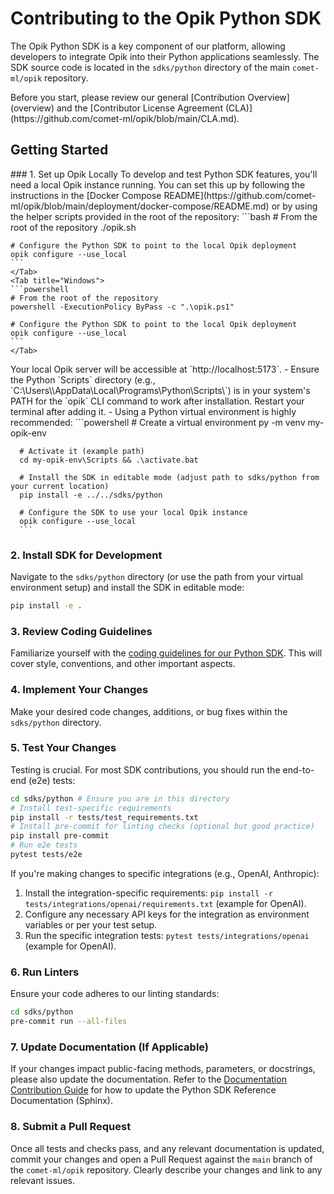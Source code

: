 # Contributing to the Opik Python SDK

The Opik Python SDK is a key component of our platform, allowing developers to integrate Opik into their Python applications seamlessly. The SDK source code is located in the `sdks/python` directory of the main `comet-ml/opik` repository.

<Tip>
  Before you start, please review our general [Contribution Overview](overview) and the [Contributor License Agreement (CLA)](https://github.com/comet-ml/opik/blob/main/CLA.md).
</Tip>

## Getting Started

<Steps>
  ### 1. Set up Opik Locally
  To develop and test Python SDK features, you'll need a local Opik instance running. You can set this up by following the instructions in the [Docker Compose README](https://github.com/comet-ml/opik/blob/main/deployment/docker-compose/README.md) or by using the helper scripts provided in the root of the repository:

  <Tabs>
    <Tab title="Linux/Mac">
    ```bash
    # From the root of the repository
    ./opik.sh

    # Configure the Python SDK to point to the local Opik deployment
    opik configure --use_local
    ```
    </Tab>
    <Tab title="Windows">
    ```powershell
    # From the root of the repository
    powershell -ExecutionPolicy ByPass -c ".\opik.ps1"

    # Configure the Python SDK to point to the local Opik deployment
    opik configure --use_local
    ```
    </Tab>
  </Tabs>
  Your local Opik server will be accessible at `http://localhost:5173`.

  <Tip title="Windows Users">
    - Ensure the Python `Scripts` directory (e.g., `C:\Users\<name>\AppData\Local\Programs\Python<version>\Scripts\`) is in your system's PATH for the `opik` CLI command to work after installation. Restart your terminal after adding it.
    - Using a Python virtual environment is highly recommended:
      ```powershell
      # Create a virtual environment
      py -m venv my-opik-env
      
      # Activate it (example path)
      cd my-opik-env\Scripts && .\activate.bat
      
      # Install the SDK in editable mode (adjust path to sdks/python from your current location)
      pip install -e ../../sdks/python 
      
      # Configure the SDK to use your local Opik instance
      opik configure --use_local
      ```
  </Tip>

  ### 2. Install SDK for Development
  Navigate to the `sdks/python` directory (or use the path from your virtual environment setup) and install the SDK in editable mode:
  ```bash
  pip install -e .
  ```

  ### 3. Review Coding Guidelines
  Familiarize yourself with the [coding guidelines for our Python SDK](https://github.com/comet-ml/opik/blob/main/sdks/python/README.md). This will cover style, conventions, and other important aspects.

  ### 4. Implement Your Changes
  Make your desired code changes, additions, or bug fixes within the `sdks/python` directory.

  ### 5. Test Your Changes
  Testing is crucial. For most SDK contributions, you should run the end-to-end (e2e) tests:
  ```bash
  cd sdks/python # Ensure you are in this directory
  # Install test-specific requirements
  pip install -r tests/test_requirements.txt
  # Install pre-commit for linting checks (optional but good practice)
  pip install pre-commit
  # Run e2e tests
  pytest tests/e2e
  ```
  If you're making changes to specific integrations (e.g., OpenAI, Anthropic):
  1. Install the integration-specific requirements: `pip install -r tests/integrations/openai/requirements.txt` (example for OpenAI).
  2. Configure any necessary API keys for the integration as environment variables or per your test setup.
  3. Run the specific integration tests: `pytest tests/integrations/openai` (example for OpenAI).

  ### 6. Run Linters
  Ensure your code adheres to our linting standards:
  ```bash
  cd sdks/python
  pre-commit run --all-files
  ```

  ### 7. Update Documentation (If Applicable)
  If your changes impact public-facing methods, parameters, or docstrings, please also update the documentation. Refer to the [Documentation Contribution Guide](documentation) for how to update the Python SDK Reference Documentation (Sphinx).

  ### 8. Submit a Pull Request
  Once all tests and checks pass, and any relevant documentation is updated, commit your changes and open a Pull Request against the `main` branch of the `comet-ml/opik` repository. Clearly describe your changes and link to any relevant issues.
</Steps> 